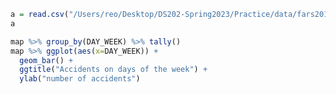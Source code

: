 
```r
a = read.csv("/Users/reo/Desktop/DS202-Spring2023/Practice/data/fars2016/accident.csv")
a
```

```r
map %>% group_by(DAY_WEEK) %>% tally()
map %>% ggplot(aes(x=DAY_WEEK)) +
  geom_bar() +
  ggtitle("Accidents on days of the week") +
  ylab("number of accidents")
``` 

